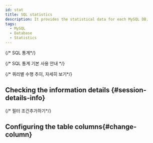 ```yaml
---
id: stat
title: SQL statistics
description: It provides the statistical data for each MySQL DB.
tags:
  - MySQL
  - Database
  - Statistics
---
```


{/* SQL 통계*/}


<Dbstatsqldesc /> 

{/* SQL 통계 기본 사용 안내 */}


<Dbstatsqlbasic />

{/* 쿼리별 수행 추이, 자세히 보기*/}


<Dbstatsqlviewquery /> 


<Dbstatsqlviewquerydetailssummary />


<Dbproductsqlstatquerydetails />

## Checking the information details {#session-details-info}


<Dbstatsqldetails />

{/* 필터 조건추가하기*/}


<Dbsqlfilter />

## Configuring the table columns{#change-column}


<Dbv2dataeditcolumn />
